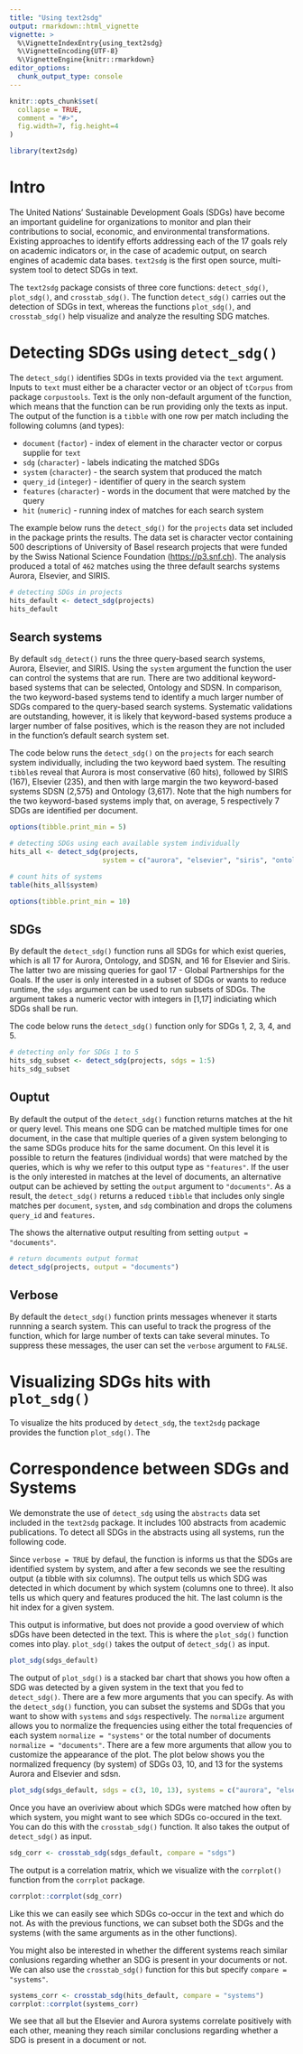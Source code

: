 ```yaml
---
title: "Using text2sdg"
output: rmarkdown::html_vignette
vignette: >
  %\VignetteIndexEntry{using_text2sdg}
  %\VignetteEncoding{UTF-8}
  %\VignetteEngine{knitr::rmarkdown}
editor_options: 
  chunk_output_type: console
---
```


```r
knitr::opts_chunk$set(
  collapse = TRUE,
  comment = "#>",
  fig.width=7, fig.height=4
)
```

```r
library(text2sdg)
```

# Intro

The United Nations’ Sustainable Development Goals (SDGs) have become an important guideline for organizations to monitor and plan their contributions to social, economic, and environmental transformations. Existing approaches to identify efforts addressing each of the 17 goals rely on academic indicators or, in the case of academic output, on search engines of academic data bases. `text2sdg` is the first open source, multi-system tool to detect SDGs in text.     

The `text2sdg` package consists of three core functions: `detect_sdg()`, `plot_sdg()`, and `crosstab_sdg()`. The function `detect_sdg()` carries out the detection of SDGs in text, whereas the functions `plot_sdg()`, and `crosstab_sdg()` help visualize and analyze the resulting SDG matches. 

# Detecting SDGs using `detect_sdg()`

The `detect_sdg()` identifies SDGs in texts provided via the `text` argument. Inputs to `text` must either be a character vector or an object of `tCorpus` from package `corpustools`. Text is the only non-default argument of the function, which means that the function can be run providing only the texts as input. The output of the function is a `tibble` with one row per match including the following columns (and types):

- `document` (`factor`) - index of element in the character vector or corpus supplie for `text`
- `sdg` (`character`) - labels indicating the matched SDGs
- `system` (`character`) - the search system that produced the match
- `query_id` (`integer`) - identifier of query in the search system
- `features` (`character`) - words in the document that were matched by the query
- `hit` (`numeric`) - running index of matches for each search system

The example below runs the `detect_sdg()` for the `projects` data set included in the package prints the results. The data set is character vector containing 500 descriptions of University of Basel research projects that were funded by the Swiss National Science Foundation (<a href="https://p3.snf.ch">https://p3.snf.ch</a>). The analysis produced a total of `462` matches using the three default searchs systems Aurora, Elsevier, and SIRIS.   

```r
# detecting SDGs in projects
hits_default <- detect_sdg(projects)
hits_default
```

## Search systems 

By default `sdg_detect()` runs the three query-based search systems, Aurora, Elsevier, and SIRIS. Using the `system` argument the function the user can control the systems that are run. There are two additional keyword-based systems that can be selected, Ontology and SDSN. In comparison, the two keyword-based systems tend to identify a much larger number of SDGs compared to the query-based search systems. Systematic validations are outstanding, however, it is likely that keyword-based systems produce a larger number of false positives, which is the reason they are not included in the function's default search system set. 

The code below runs the `detect_sdg()` on the `projects` for each search system individually, including the two keyword baed system. The resulting `tibble`s reveal that Aurora is most conservative (60 hits), followed by SIRIS (167), Elsevier (235), and then with large margin the two keyword-based systems SDSN (2,575) and Ontology (3,617). Note that the high numbers for the two keyword-based systems imply that, on average, 5 respectively 7 SDGs are identified per document. 

```r
options(tibble.print_min = 5)
```

```r
# detecting SDGs using each available system individually
hits_all <- detect_sdg(projects, 
                       system = c("aurora", "elsevier", "siris", "ontology", "sdsn"))

# count hits of systems
table(hits_all$system)

```

```r
options(tibble.print_min = 10)
```

## SDGs

By default the `detect_sdg()` function runs all SDGs for which exist queries, which is all 17 for Aurora, Ontology, and SDSN, and 16 for Elsevier and Siris. The latter two are missing queries for gaol 17 - Global Partnerships for the Goals. If the user is only interested in a subset of SDGs or wants to reduce runtime, the `sdgs` argument can be used to run subsets of SDGs. The argument takes a numeric vector with integers in [1,17] indiciating which SDGs shall be run. 

The code below runs the `detect_sdg()` function only for SDGs 1, 2, 3, 4, and 5. 

```r
# detecting only for SDGs 1 to 5
hits_sdg_subset <- detect_sdg(projects, sdgs = 1:5)
hits_sdg_subset
```

## Ouptut

By default the output of the `detect_sdg()` function returns matches at the hit or query level. This means one SDG can be matched multiple times for one document, in the case that multiple queries of a given system belonging to the same SDGs produce hits for the same document. On this level it is possible to return the features (individual words) that were matched by the queries, which is why we refer to this output type as `"features"`. If the user is the only interested in matches at the level of documents, an alternative output can be achieved by setting the `output` argument to `"documents"`. As a result, the `detect_sdg()` returns a reduced `tibble` that includes only single matches per `document`, `system`, and `sdg` combination and drops the columens `query_id` and `features`.  

The shows the alternative output resulting from setting `output = "documents"`. 

```r
# return documents output format
detect_sdg(projects, output = "documents")
```


## Verbose

By default the `detect_sdg()` function prints messages whenever it starts runnning a search system. This can useful to track the progress of the function, which for large number of texts can take several minutes. To suppress these messages, the user can set the `verbose` argument to `FALSE`. 

# Visualizing SDGs hits with `plot_sdg()`

To visualize the hits produced by `detect_sdg`, the `text2sdg` package provides the function `plot_sdg()`. The 


# Correspondence between SDGs and Systems


We demonstrate the use of `detect_sdg` using the `abstracts` data set included in the `text2sdg` package. It includes 100 abstracts from academic publications. To detect all SDGs in the abstracts using all systems, run the following code. 


Since `verbose = TRUE` by defaul, the function is informs us that the SDGs are identified system by system, and after a few seconds we see the resulting output (a tibble with six columns). The output tells us which SDG was detected in which document by which system (columns one to three). It also tells us which query and features produced the hit. The last column is the hit index for a given system. 

This output is informative, but does not provide a good overview of which sDGs have been detected in the text. This is where the `plot_sdg()` function comes into play. `plot_sdg()` takes the output of `detect_sdg()` as input.
```r
plot_sdg(sdgs_default)
```

The output of `plot_sdg()` is a stacked bar chart that shows you how often a SDG was detected by a given system in the text that you fed to `detect_sdg()`. There are a few more arguments that you can specify. As with the `detect_sdg()` function, you can subset the systems and SDGs that you want to show with `systems` and `sdgs` respectively. The `normalize` argument allows you to normalize the frequencies using either the total frequencies of each system `normalize = "systems"` or the total number of documents `normalize = "documents"`. There are a few more arguments that allow you to customize the appearance of the plot. The plot below shows you the normalized frequency (by system) of SDGs 03, 10, and 13 for the systems Aurora and Elsevier and sdsn.
```r
plot_sdg(sdgs_default, sdgs = c(3, 10, 13), systems = c("aurora", "elsevier", "sdsn"), normalize = "documents")
```


Once you have an overiview about which SDGs were matched how often by which system, you might want to see which SDGs co-occured in the text. You can do this with the `crosstab_sdg()` function. It also takes the output of `detect_sdg()` as input.

```r
sdg_corr <- crosstab_sdg(sdgs_default, compare = "sdgs")
```

The output is a correlation matrix, which we visualize with the `corrplot()` function from the `corrplot` package. 

```r
corrplot::corrplot(sdg_corr)
```

Like this we can easily see which SDGs co-occur in the text and which do not. As with the previous functions, we can subset both the SDGs and the systems (with the same arguments as in the other functions).

You might also be interested in whether the different systems reach similar conlusions regarding whether an SDG is present in your documents or not. We can also use the `crosstab_sdg()` function for this but specify `compare = "systems"`.

```r
systems_corr <- crosstab_sdg(hits_default, compare = "systems")
corrplot::corrplot(systems_corr)
```

We see that all but the Elsevier and Aurora systems correlate positively with each other, meaning they reach similar conclusions regarding whether a SDG is present in a document or not. 



